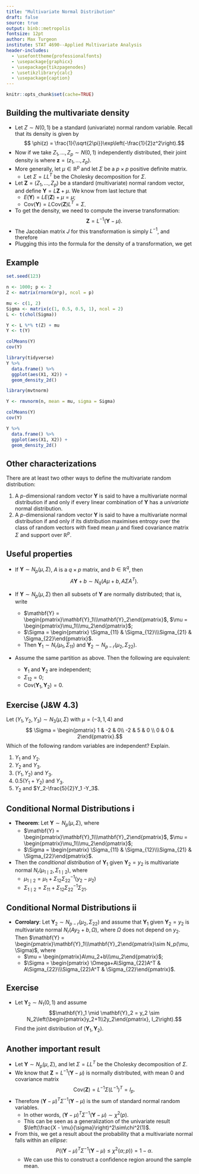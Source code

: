 ```yaml
---
title: "Multivariate Normal Distribution"
draft: false
source: true
output: binb::metropolis
fontsize: 12pt
author: Max Turgeon
institute: STAT 4690--Applied Multivariate Analysis
header-includes:
  - \usefonttheme{professionalfonts}
  - \usepackage{graphicx}
  - \usepackage{tikzpagenodes}
  - \usetikzlibrary{calc}
  - \usepackage{caption}
---
```


```r
knitr::opts_chunk$set(cache=TRUE)
```

## Building the multivariate density {.allowframebreaks}

  - Let $Z \sim N(0, 1)$ be a standard (univariate) normal random variable. Recall that its density is given by
  $$ \phi(z) = \frac{1}{\sqrt{2\pi}}\exp\left(-\frac{1}{2}z^2\right).$$
  - Now if we take $Z_1, \ldots, Z_p\sim N(0, 1)$ independently distributed, their joint density is
  \begin{align*}
  \phi(z_1, \ldots, z_p) &= \prod_{i=1}^p \frac{1}{\sqrt{2\pi}}\exp\left(-\frac{1}{2}z_i^2\right)\\
  &= \frac{1}{(\sqrt{2\pi})^p}\exp\left(-\frac{1}{2}\sum_{i=1}^p z_i^2\right)\\
  &=\frac{1}{(\sqrt{2\pi})^p}\exp\left(-\frac{1}{2}\mathbf{z}^T\mathbf{z}\right),\\
  \end{align*}
  where $\mathbf{z} = (z_1, \ldots, z_p)$.
  - More generally, let $\mu\in\mathbb{R}^p$ and let $\Sigma$ be a $p\times p$ positive definite matrix.
    + Let $\Sigma=LL^T$ be the Cholesky decomposition for $\Sigma$. 
  - Let $\mathbf{Z} = (Z_1, \ldots, Z_p)$ be a standard (multivariate) normal random vector, and define $\mathbf{Y} = L\mathbf{Z} + \mu$. We know from last lecture that
    + $E(\mathbf{Y}) = LE(\mathbf{Z}) + \mu = \mu$;
    + $\mathrm{Cov}(\mathbf{Y}) = L\mathrm{Cov}(\mathbf{Z})L^T = \Sigma$.
  - To get the density, we need to compute the inverse transformation:
  $$\mathbf{Z} = L^{-1}(\mathbf{Y} - \mu).$$
  - The Jacobian matrix $J$ for this transformation is simply $L^{-1}$, and therefore
  \begin{align*} 
  \lvert\det(J)\rvert &= \lvert\det(L^{-1})\rvert\\
   &= \det(L)^{-1}\qquad(L\mbox{ is p.d.})\\
   &= \sqrt{\det(\Sigma)}^{-1}\\
   &= \det(\Sigma)^{-1/2}.
   \end{align*}
  - Plugging this into the formula for the density of a transformation, we get
  \begin{align*}
  & f(y_1, \ldots, y_p) = \frac{1}{\det(\Sigma)^{1/2}}\phi(L^{-1}(\mathbf{y} - \mu))\\
  &= \frac{1}{\det(\Sigma)^{1/2}}\left(\frac{1}{(\sqrt{2\pi})^p}\exp\left(-\frac{1}{2}(L^{-1}(\mathbf{y} - \mu))^TL^{-1}(\mathbf{y} - \mu)\right)\right)\\
  &= \frac{1}{\det(\Sigma)^{1/2}(\sqrt{2\pi})^p}\exp\left(-\frac{1}{2}(\mathbf{y} - \mu)^T(LL^T)^{-1}(\mathbf{y} - \mu)\right)\\
  &= \frac{1}{\sqrt{(2\pi)^p}\lvert\Sigma\rvert}\exp\left(-\frac{1}{2}(\mathbf{y} - \mu)^T\Sigma^{-1}(\mathbf{y} - \mu)\right).
  \end{align*}
  
## Example {.allowframebreaks}  

```r
set.seed(123)

n <- 1000; p <- 2
Z <- matrix(rnorm(n*p), ncol = p)

mu <- c(1, 2)
Sigma <- matrix(c(1, 0.5, 0.5, 1), ncol = 2)
L <- t(chol(Sigma))
```


```r
Y <- L %*% t(Z) + mu
Y <- t(Y)

colMeans(Y)
cov(Y)

library(tidyverse)
Y %>% 
  data.frame() %>% 
  ggplot(aes(X1, X2)) +
  geom_density_2d()
```

```r
library(mvtnorm)

Y <- rmvnorm(n, mean = mu, sigma = Sigma)

colMeans(Y)
cov(Y)

Y %>% 
  data.frame() %>% 
  ggplot(aes(X1, X2)) +
  geom_density_2d()
```

## Other characterizations

There are at least two other ways to define the multivariate random distribution:

  1. A $p$-dimensional random vector $\mathbf{Y}$ is said to have a multivariate normal distribution if and only if every linear combination of $\mathbf{Y}$ has a *univariate* normal distribution.
  2. A $p$-dimensional random vector $\mathbf{Y}$ is said to have a multivariate normal distribution if and only if its distribution maximises entropy over the class of random vectors with fixed mean $\mu$ and fixed covariance matrix $\Sigma$ and support over $\mathbb{R}^p$. 
  
## Useful properties {.allowframebreaks}

  - If $\mathbf{Y}\sim N_p(\mu, \Sigma)$, $A$ is a $q \times p$ matrix, and $b\in\mathbb{R}^q$, then
  $$A\mathbf{Y} + b \sim N_q (A\mu + b, A\Sigma A^T).$$

  - If $\mathbf{Y}\sim N_p(\mu, \Sigma)$ then all subsets of $\mathbf{Y}$ are normally distributed; that is, write 
    + $\mathbf{Y} = \begin{pmatrix}\mathbf{Y}_1\\\mathbf{Y}_2\end{pmatrix}$, $\mu = \begin{pmatrix}\mu_1\\\mu_2\end{pmatrix}$;
    + $\Sigma = \begin{pmatrix} \Sigma_{11} & \Sigma_{12}\\\Sigma_{21} & \Sigma_{22}\end{pmatrix}$.
    + Then $\mathbf{Y}_1\sim N_r(\mu_1,\Sigma_{11})$ and $\mathbf{Y}_2\sim N_{p-r}(\mu_2,\Sigma_{22})$.
    
  - Assume the same partition as above. Then the following are equivalent:
    + $\mathbf{Y}_1$ and $\mathbf{Y}_2$ are independent;
    + $\Sigma_{12} = 0$;
    + $\mathrm{Cov}(\mathbf{Y}_1, \mathbf{Y}_2) = 0$.
    
## Exercise (J&W 4.3)

Let $(Y_1, Y_2, Y_3) \sim N_3(\mu, \Sigma)$ with $\mu = (−3, 1, 4)$ and
$$ \Sigma = \begin{pmatrix} 1 & -2 & 0\\ -2 & 5 & 0 \\ 0 & 0 & 2\end{pmatrix}.$$
Which of the following random variables are independent? Explain.

  1. $Y_1$ and $Y_2$.
  2. $Y_2$ and $Y_3$.
  3. $(Y_1, Y_2)$ and $Y_3$.
  4. $0.5(Y_1 + Y_2)$ and $Y_3$.
  5. $Y_2$ and $Y_2-\frac{5}{2}Y_1 -Y_3$.
  
## Conditional Normal Distributions i 

  - **Theorem**: Let $\mathbf{Y}\sim N_p(\mu, \Sigma)$, where 
    + $\mathbf{Y} = \begin{pmatrix}\mathbf{Y}_1\\\mathbf{Y}_2\end{pmatrix}$, $\mu = \begin{pmatrix}\mu_1\\\mu_2\end{pmatrix}$;
    + $\Sigma = \begin{pmatrix} \Sigma_{11} & \Sigma_{12}\\\Sigma_{21} & \Sigma_{22}\end{pmatrix}$. 
  - Then the *conditional distribution* of $\mathbf{Y}_1$ given $\mathbf{Y}_2 = y_2$ is multivariate normal $N_r(\mu_{1\mid 2}, \Sigma_{1\mid 2})$, where
    + $\mu_{1\mid 2} = \mu_1 + \Sigma_{12} \Sigma_{22}^{-1}(y_2 - \mu_2)$
    + $\Sigma_{1\mid 2} = \Sigma_{11} + \Sigma_{12} \Sigma_{22}^{-1}\Sigma_{21}$.
    
## Conditional Normal Distributions ii

  - **Corrolary**: Let $\mathbf{Y}_2\sim N_{p-r}(\mu_2, \Sigma_{22})$ and assume that $\mathbf{Y}_1$ given $\mathbf{Y}_2 = y_2$ is multivariate normal $N_r(Ay_2 + b, \Omega)$, where $\Omega$ does not depend on $y_2$. Then $\mathbf{Y} = \begin{pmatrix}\mathbf{Y}_1\\\mathbf{Y}_2\end{pmatrix}\sim N_p(\mu, \Sigma)$, where
    + $\mu = \begin{pmatrix}A\mu_2+b\\\mu_2\end{pmatrix}$;
    + $\Sigma = \begin{pmatrix} \Omega+A\Sigma_{22}A^T & A\Sigma_{22}\\\Sigma_{22}A^T & \Sigma_{22}\end{pmatrix}$. 
    
## Exercise

  - Let $\mathbf{Y}_2\sim N_1(0, 1)$ and assume
  $$\mathbf{Y}_1 \mid \mathbf{Y}_2 = y_2 \sim N_2\left(\begin{pmatrix}y_2+1\\2y_2\end{pmatrix}, I_2\right).$$
  Find the joint distribution of $(\mathbf{Y}_1,\mathbf{Y}_2).$
  
## Another important result {.allowframebreaks}

  - Let $\mathbf{Y}\sim N_p(\mu, \Sigma)$, and let $\Sigma = LL^T$ be the Cholesky decomposition of $\Sigma$.
  - We know that $\mathbf{Z} = L^{-1}(\mathbf{Y} - \mu)$ is normally distributed, with mean 0 and covariance matrix
  $$ \mathrm{Cov}(\mathbf{Z}) = L^{-1}\Sigma(L^{-1})^T = I_p.$$
  - Therefore $(\mathbf{Y} - \mu)^T\Sigma^{-1}(\mathbf{Y} - \mu)$ is the sum of standard normal random variables.
    + In other words, $(\mathbf{Y} - \mu)^T\Sigma^{-1}(\mathbf{Y} - \mu) \sim \chi^2(p)$.
    + This can be seen as a generalization of the univariate result $\left(\frac{X - \mu}{\sigma}\right)^2\sim\chi^2(1)$.
  - From this, we get a result about the probability that a multivariate normal falls within an *ellipse*:
  $$P\left((\mathbf{Y} - \mu)^T\Sigma^{-1}(\mathbf{Y} - \mu) \leq \chi^2(\alpha;p) \right) = 1 - \alpha.$$
    + We can use this to construct a confidence region around the sample mean.
    